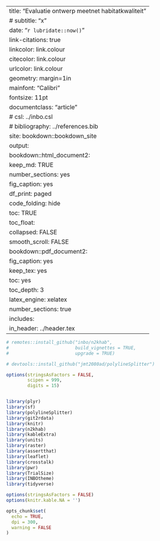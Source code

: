

---
title: "Evaluatie ontwerp meetnet habitatkwaliteit"
# subtitle: "x"
date: "`r lubridate::now()`"
link-citations: true
linkcolor: link.colour
citecolor: link.colour
urlcolor: link.colour
geometry: margin=1in
mainfont: "Calibri"
fontsize: 11pt
documentclass: "article"
# csl: ../inbo.csl
# bibliography: ../references.bib
site: bookdown::bookdown_site
output:
  bookdown::html_document2:
    keep_md: TRUE
    number_sections: yes
    fig_caption: yes
    df_print: paged
    code_folding: hide
    toc: TRUE
    toc_float:
      collapsed: FALSE
      smooth_scroll: FALSE
  bookdown::pdf_document2:
    fig_caption: yes
    keep_tex: yes
    toc: yes
    toc_depth: 3
    latex_engine: xelatex
    number_sections: true
    includes:
        in_header: ../header.tex
---

```r

# remotes::install_github("inbo/n2khab",
#                         build_vignettes = TRUE,
#                         upgrade = TRUE)

# devtools::install_github("jmt2080ad/polylineSplitter")

options(stringsAsFactors = FALSE,
        scipen = 999, 
        digits = 15)


library(plyr)
library(sf)
library(polylineSplitter)
library(git2rdata)
library(knitr)
library(n2khab)
library(kableExtra)
library(units)
library(raster)
library(assertthat)
library(leaflet)
library(crosstalk)
library(pwr)
library(TrialSize)
library(INBOtheme)
library(tidyverse)

options(stringsAsFactors = FALSE)
options(knitr.kable.NA = '')

opts_chunk$set(
  echo = TRUE,
  dpi = 300,
  warning = FALSE
)

```






